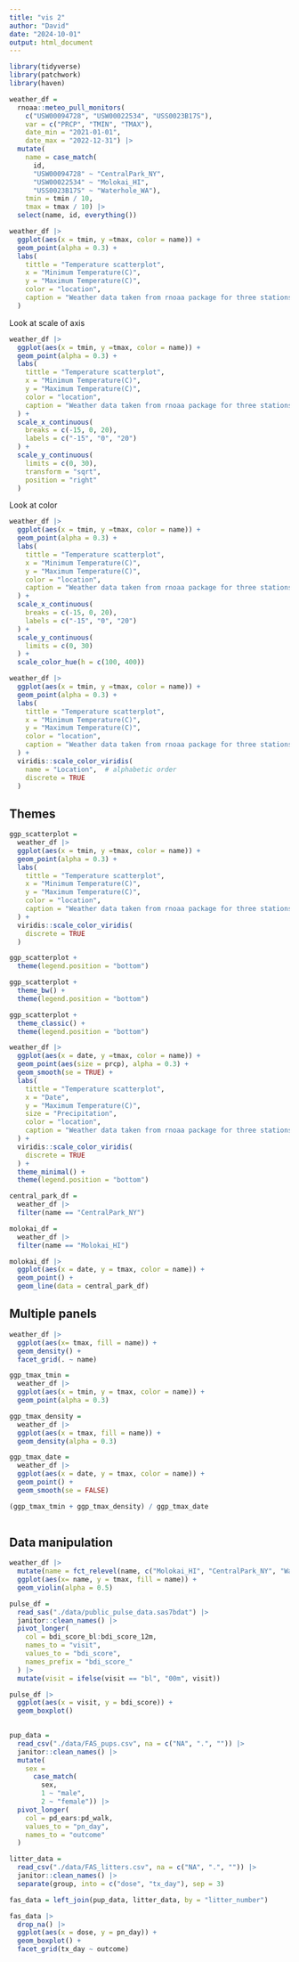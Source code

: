 ```yaml
---
title: "vis 2"
author: "David"
date: "2024-10-01"
output: html_document
---
```


```r
library(tidyverse)
library(patchwork)
library(haven)
```

```r
weather_df = 
  rnoaa::meteo_pull_monitors(
    c("USW00094728", "USW00022534", "USS0023B17S"),
    var = c("PRCP", "TMIN", "TMAX"), 
    date_min = "2021-01-01",
    date_max = "2022-12-31") |>
  mutate(
    name = case_match(
      id, 
      "USW00094728" ~ "CentralPark_NY", 
      "USW00022534" ~ "Molokai_HI",
      "USS0023B17S" ~ "Waterhole_WA"),
    tmin = tmin / 10,
    tmax = tmax / 10) |>
  select(name, id, everything())
```

```r
weather_df |>
  ggplot(aes(x = tmin, y =tmax, color = name)) +
  geom_point(alpha = 0.3) +
  labs(
    tittle = "Temperature scatterplot",
    x = "Minimum Temperature(C)",
    y = "Maximum Temperature(C)",
    color = "location",
    caption = "Weather data taken from rnoaa package for three stations."
  )
```


Look at scale of axis
```r
weather_df |>
  ggplot(aes(x = tmin, y =tmax, color = name)) +
  geom_point(alpha = 0.3) +
  labs(
    tittle = "Temperature scatterplot",
    x = "Minimum Temperature(C)",
    y = "Maximum Temperature(C)",
    color = "location",
    caption = "Weather data taken from rnoaa package for three stations."
  ) +
  scale_x_continuous(
    breaks = c(-15, 0, 20),
    labels = c("-15", "0", "20")
  ) +
  scale_y_continuous(
    limits = c(0, 30),
    transform = "sqrt",
    position = "right"
  )
```

Look at color
```r
weather_df |>
  ggplot(aes(x = tmin, y =tmax, color = name)) +
  geom_point(alpha = 0.3) +
  labs(
    tittle = "Temperature scatterplot",
    x = "Minimum Temperature(C)",
    y = "Maximum Temperature(C)",
    color = "location",
    caption = "Weather data taken from rnoaa package for three stations."
  ) +
  scale_x_continuous(
    breaks = c(-15, 0, 20),
    labels = c("-15", "0", "20")
  ) +
  scale_y_continuous(
    limits = c(0, 30)
  ) +
  scale_color_hue(h = c(100, 400))
```

```r
weather_df |>
  ggplot(aes(x = tmin, y =tmax, color = name)) +
  geom_point(alpha = 0.3) +
  labs(
    tittle = "Temperature scatterplot",
    x = "Minimum Temperature(C)",
    y = "Maximum Temperature(C)",
    color = "location",
    caption = "Weather data taken from rnoaa package for three stations."
  ) +
  viridis::scale_color_viridis(
    name = "Location",  # alphabetic order
    discrete = TRUE
  )
```

## Themes

```r
ggp_scatterplot =
  weather_df |>
  ggplot(aes(x = tmin, y =tmax, color = name)) +
  geom_point(alpha = 0.3) +
  labs(
    tittle = "Temperature scatterplot",
    x = "Minimum Temperature(C)",
    y = "Maximum Temperature(C)",
    color = "location",
    caption = "Weather data taken from rnoaa package for three stations."
  ) +
  viridis::scale_color_viridis(
    discrete = TRUE
  )

ggp_scatterplot +
  theme(legend.position = "bottom")

ggp_scatterplot +
  theme_bw() +
  theme(legend.position = "bottom")

ggp_scatterplot + 
  theme_classic() + 
  theme(legend.position = "bottom")
```

```r
weather_df |>
  ggplot(aes(x = date, y =tmax, color = name)) +
  geom_point(aes(size = prcp), alpha = 0.3) +
  geom_smooth(se = TRUE) +
  labs(
    tittle = "Temperature scatterplot",
    x = "Date",
    y = "Maximum Temperature(C)",
    size = "Precipitation",
    color = "location",
    caption = "Weather data taken from rnoaa package for three stations."
  ) +
  viridis::scale_color_viridis(
    discrete = TRUE
  ) +
  theme_minimal() +
  theme(legend.position = "bottom")

```

```r
central_park_df =
  weather_df |>
  filter(name == "CentralPark_NY")

molokai_df =
  weather_df |>
  filter(name == "Molokai_HI")

molokai_df |>
  ggplot(aes(x = date, y = tmax, color = name)) +
  geom_point() +
  geom_line(data = central_park_df)

```

## Multiple panels
```r
weather_df |>
  ggplot(aes(x= tmax, fill = name)) +
  geom_density() +
  facet_grid(. ~ name)
```

```r
ggp_tmax_tmin =
  weather_df |>
  ggplot(aes(x = tmin, y = tmax, color = name)) +
  geom_point(alpha = 0.3)

ggp_tmax_density =
  weather_df |>
  ggplot(aes(x = tmax, fill = name)) +
  geom_density(alpha = 0.3)

ggp_tmax_date =
  weather_df |>
  ggplot(aes(x = date, y = tmax, color = name)) +
  geom_point() +
  geom_smooth(se = FALSE)

(ggp_tmax_tmin + ggp_tmax_density) / ggp_tmax_date
  
```

## Data manipulation

```r
weather_df |>
  mutate(name = fct_relevel(name, c("Molokai_HI", "CentralPark_NY", "Waterhole_WA"))) |>
  ggplot(aes(x= name, y = tmax, fill = name)) +
  geom_violin(alpha = 0.5)
```

```r
pulse_df =
  read_sas("./data/public_pulse_data.sas7bdat") |>
  janitor::clean_names() |>
  pivot_longer(
    col = bdi_score_bl:bdi_score_12m,
    names_to = "visit",
    values_to = "bdi_score",
    names_prefix = "bdi_score_"
  ) |>
  mutate(visit = ifelse(visit == "bl", "00m", visit))

pulse_df |>
  ggplot(aes(x = visit, y = bdi_score)) +
  geom_boxplot()
  
```

```r
pup_data = 
  read_csv("./data/FAS_pups.csv", na = c("NA", ".", "")) |>
  janitor::clean_names() |>
  mutate(
    sex = 
      case_match(
        sex, 
        1 ~ "male", 
        2 ~ "female")) |>
  pivot_longer(
    col = pd_ears:pd_walk,
    values_to = "pn_day",
    names_to = "outcome"
  )

litter_data = 
  read_csv("./data/FAS_litters.csv", na = c("NA", ".", "")) |>
  janitor::clean_names() |>
  separate(group, into = c("dose", "tx_day"), sep = 3)

fas_data = left_join(pup_data, litter_data, by = "litter_number") 

fas_data |>
  drop_na() |>
  ggplot(aes(x = dose, y = pn_day)) +
  geom_boxplot() +
  facet_grid(tx_day ~ outcome)
```












